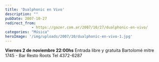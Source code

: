 ```yaml
---
title: 'Dualphonic en Vivo'
description: ""
pubDate: 2007-10-27
redirect_from: 
            - https://gazer.com.ar/2007/10/27/dualphonic-en-vivo/
categories: "Música"
heroImage: '/img/uploads/2007/10/dualphonic-en-vivo-1.jpg'
---
```


**Viernes 2 de noviembre 22:00hs** Entrada libre y gratuita Bartolomé mitre 1745 - Bar Resto Roots Tel 4372-6287
